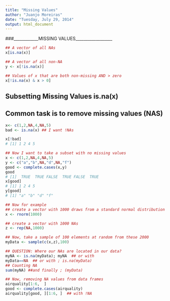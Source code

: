 ```yaml
---
title: "Missing Values"
author: "Juanjo Moreiras"
date: "Tuesday, July 29, 2014"
output: html_document
---
```

###____________MISSING VALUES__________________

```r
## A vector of all NAs
x[is.na(x)]

## A vector af all non-NA
y <- x[!is.na(x)]

## Values of x that are both non-missing AND > zero
x[!is.na(x) & x > 0]
```

## Subsetting Missing Values is.na(x)
## Common task is to remove missing values (NAS)

```r
x<- c(1,2,NA,4,NA,5)
bad <- is.na(x) ## I want !NAs

x[!bad]
# [1] 1 2 4 5

## Now I want to take a subset with no missing values
x <- c(1,2,NA,4,NA,5)
y <- c("a","b",NA,"d",NA,"f")
good <- complete.cases(x,y)
good
# [1]  TRUE  TRUE FALSE  TRUE FALSE  TRUE
x[good]
# [1] 1 2 4 5
y[good]
# [1] "a" "b" "d" "f"

## Now for example
## create a vector with 1000 draws from a standard normal distribution
x <- rnorm(1000)

## create a vector with 1000 NAs
z <- rep(NA,1000)

## Now, take a sample of 100 elements at random from these 2000
myData <- sample(c(x,z),100)

## QUESTION: Where our NAs are located in our data?
myNA <- is.na(myData); myNA  ## or with
myData==NA  ## or with ; is.na(myData)
## Counting NA
sum(myNA) ##and finally ; (myData)

## Now, removing NA values from data frames
airquality[1:6,  ]
good <- complete.cases(airquality)
airquality[good, ][1:6, ]  ## with !NA
```

